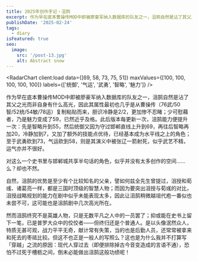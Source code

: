 ```yaml
---
title: 2025年创作手记・沮鹄
excerpt: 作为早在底本曹操传MOD中即被廖豪军纳入数据库的队友之一，沮鹄自然是沾了其父之光而非自身有什么高光。
publishDate: '2025-02-24'
tags:
  - diary
isFeatured: true
seo:
  image:
    src: '/post-13.jpg'
    alt: Abstract snow
---
```



<RadarChart client:load data={[69, 58, 73, 75, 51]} maxValues={[100, 100, 100, 100, 100]} labels={['统御', '气运', '武勇', '智略', '魅力']} />

作为早在底本曹操传MOD中即被廖豪军纳入数据库的队友之一，沮鹄自然是沾了其父之光而非自身有什么高光，因此其属性最初也几乎是从曹操传（76武/50智/52统/54敏/78运）复制粘贴而来，胆识冷静是2/2，更加惨不忍睹；少可慰藉者，乃是魅力变成了59，已然近乎及格。此后版本每更新一次，沮鹄能力便提升一次：先是智略升到55，然后统御又因为守过邯郸直线上升到69，再往后智略再加20，冷静加到7，又加了额外的技能点优待，已经基本成为水平线之上的角色；至于武勇砍到73，气运砍到58，则是其演义中被张辽一箭射死，似乎武艺不精，运气亦并不很好。

对这么一个史书里与邯郸城共享半句话的角色，似乎并没有太多创作的空间……么？却也不然。

自然，沮鹄的优势是至少有个比较知名的父亲，譬如何兹全先生曾提过，沮授和荀彧、诸葛亮一样，都是三国时顶级的智慧人物；而因为要突出沮授与荀彧的对比，沮授战略规划的能力在剧中似乎未能表现太多，因此让沮鹄稍微越俎代庖一番似也未尝不可，这可能也是沮鹄剧中几次高光所在。

然而沮鹄终究不是英雄人物，只是无数平凡之人中的一员罢了；抑或能在史书上留下一笔，已是普罗大众中的佼佼者——但终归还是个普通人。是以头像泯然众人，特质无甚可观，战力平平无奇，献计常有失策，当的也是后勤人员，还常常被拿来和死去的枣祗比较。但这不也正是一般人的写照么？这也是为什么我并不打算写「穿越」之流的原因：现代人穿过去（即便排除掉古今音变造成的言语不通），恐怕不过死于槽枥之间，倒未必能做出沮鹄这般功绩呢！
